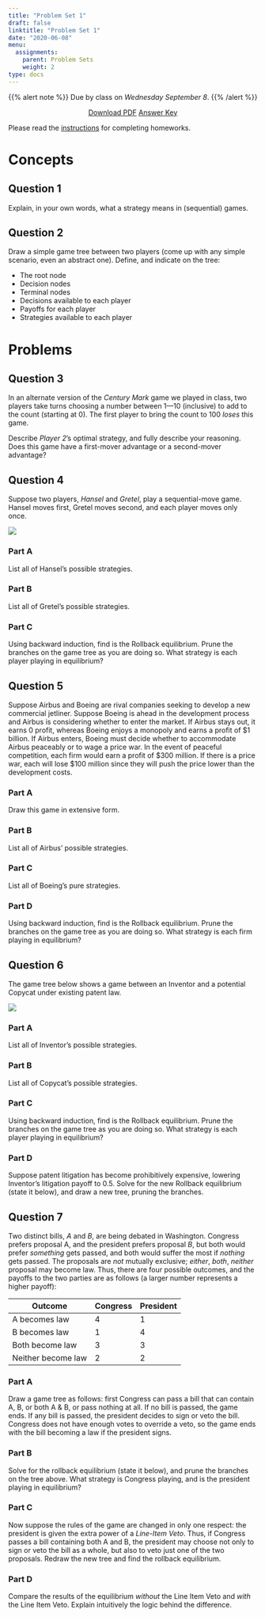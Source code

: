 ```yaml
---
title: "Problem Set 1"
draft: false
linktitle: "Problem Set 1"
date: "2020-06-08"
menu:
  assignments:
    parent: Problem Sets
    weight: 2
type: docs
---
```


{{% alert note %}}
Due by class on *Wednesday September 8*.
{{% /alert %}}

<p style="text-align:center"><a target="_blank" href="/assignments/01-problem-set-pdf.pdf"><span class="btn btn-primary btn-lg"><i class="fas fa-file-pdf"></i> Download PDF</a></span> <a target="_blank" href="/assignments/01-problem-set-answers.html"><span class="btn btn-primary btn-lg"><i class="far fa-life-ring"></i> Answer Key</a></span></p>

Please read the [instructions](/assignments/problem-sets) for completing homeworks.

# Concepts

## Question 1

Explain, in your own words, what a strategy means in (sequential) games. 

## Question 2

Draw a simple game tree between two players (come up with any simple scenario, even an abstract one). Define, and indicate on the tree: 

- The root node
- Decision nodes
- Terminal nodes
- Decisions available to each player
- Payoffs for each player
- Strategies available to each player

# Problems

## Question 3

In an alternate version of the *Century Mark* game we played in class, two players take turns choosing a number between 1—10 (inclusive) to add to the count (starting at 0). The first player to bring the count to 100 *loses* this game.

Describe *Player 2*'s optimal strategy, and fully describe your reasoning. Does this game have a first-mover advantage or a second-mover advantage?

## Question 4

Suppose two players, *Hansel* and *Gretel*, play a sequential-move game. Hansel moves first, Gretel moves second, and each player moves only once.

![](../../images/hw_hansel_gretel.png)

### Part A

List all of Hansel's possible strategies.

### Part B

List all of Gretel's possible strategies.

### Part C

Using backward induction, find is the Rollback equilibrium. Prune the branches on the game tree as you are doing so. What strategy is each player playing in equilibrium?


## Question 5

Suppose Airbus and Boeing are rival companies seeking to develop a new commercial jetliner. Suppose Boeing is ahead in the development process and Airbus is considering whether to enter the market. If Airbus stays out, it earns 0 profit, whereas Boeing enjoys a monopoly and earns a profit of <span>&#36;</span>1 billion. If Airbus enters, Boeing must decide whether to accommodate Airbus peaceably or to wage a price war. In the event of peaceful competition, each firm would earn a profit of <span>&#36;</span>300 million. If there is a price war, each will lose <span>&#36;</span>100 million since they will push the price lower than the development costs.

### Part A

Draw this game in extensive form.

### Part B

List all of Airbus' possible strategies.

### Part C

List all of Boeing's pure strategies.

### Part D

Using backward induction, find is the Rollback equilibrium. Prune the branches on the game tree as you are doing so. What strategy is each firm playing in equilibrium?


## Question 6

The game tree below shows a game between an Inventor and a potential Copycat under existing patent law.

![](../../images/hw_innovate_game.png)

### Part A
List all of Inventor's possible strategies.

### Part B
List all of Copycat's possible strategies.

### Part C

Using backward induction, find is the Rollback equilibrium. Prune the branches on the game tree as you are doing so. What strategy is each player playing in equilibrium?

### Part D

Suppose patent litigation has become prohibitively expensive, lowering Inventor's litigation payoff to $0.5$. Solve for the new Rollback equilibrium (state it below), and draw a new tree, pruning the branches.

## Question 7

Two distinct bills, $A$ and $B$, are being debated in Washington. Congress prefers proposal A, and the president prefers proposal $B$, but both would prefer *something* gets passed, and both would suffer the most if *nothing* gets passed. The proposals are *not* mutually exclusive; *either*, *both*, *neither* proposal may become law. Thus, there are four possible outcomes, and the payoffs to the two parties are as follows (a larger number represents a higher payoff):

| Outcome            | Congress      |  President  |
|--------------------|:--------------|:------------|
| A becomes law      | 4             | 1           |
| B becomes law      | 1             | 4           |
| Both become law    | 3             | 3           |
| Neither become law | 2             | 2           |


### Part A

Draw a game tree as follows: first Congress can pass a bill that can contain A, B, or both A & B, or pass nothing at all. If no bill is passed, the game ends. If any bill is passed, the president decides to sign or veto the bill. Congress does not have enough votes to override a veto, so the game ends with the bill becoming a law if the president signs.

### Part B

Solve for the rollback equilibrium (state it below), and prune the branches on the tree above. What strategy is Congress playing, and is the president playing in equilibrium?

### Part C

Now suppose the rules of the game are changed in only one respect: the president is given the extra power of a *Line-Item Veto*. Thus, if Congress passes a bill containing both A and B, the president may choose not only to sign or veto the bill as a whole, but also to veto just one of the two proposals. Redraw the new tree and find the rollback equilibrium.

### Part D

Compare the results of the equilibrium *without* the Line Item Veto and *with* the Line Item Veto. Explain intuitively the logic behind the difference. 